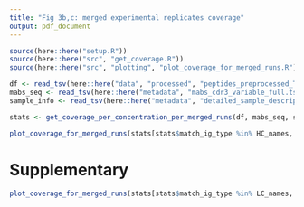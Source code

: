 ```yaml
---
title: "Fig 3b,c: merged experimental replicates coverage"
output: pdf_document
---
```


```r
source(here::here("setup.R"))
source(here::here("src", "get_coverage.R"))
source(here::here("src", "plotting", "plot_coverage_for_merged_runs.R"))
```

```r
df <- read_tsv(here::here("data", "processed", "peptides_preprocessed_TP.tsv"), show_col_types = FALSE)
mabs_seq <- read_tsv(here::here("metadata", "mabs_cdr3_variable_full.tsv"), show_col_types = FALSE)
sample_info <- read_tsv(here::here("metadata", "detailed_sample_description.tsv"))
```

```r
stats <- get_coverage_per_concentration_per_merged_runs(df, mabs_seq, sample_info) 
```


```r
plot_coverage_for_merged_runs(stats[stats$match_ig_type %in% HC_names, ])
```

# Supplementary

```r
plot_coverage_for_merged_runs(stats[stats$match_ig_type %in% LC_names, ])
```



